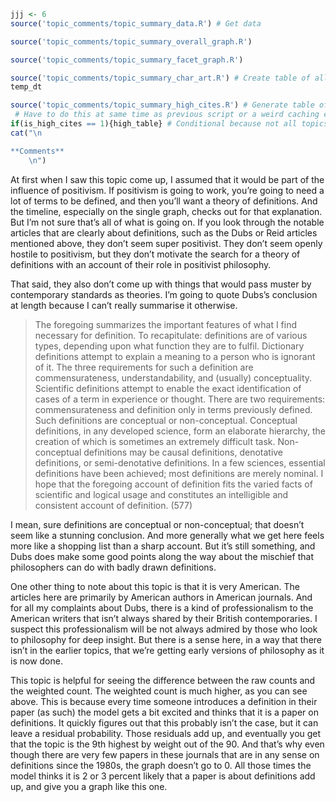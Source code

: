 ```r
jjj <- 6
source('topic_comments/topic_summary_data.R') # Get data
```

```r
source('topic_comments/topic_summary_overall_graph.R')
```

```r
source('topic_comments/topic_summary_facet_graph.R')
```

```r
source('topic_comments/topic_summary_char_art.R') # Create table of all articles in topic
temp_dt
```

```r
source('topic_comments/topic_summary_high_cites.R') # Generate table of highly cited articles. 
 # Have to do this at same time as previous script or a weird caching error occurs.
if(is_high_cites == 1){high_table} # Conditional because not all topics have high cites
cat("\n

**Comments**
	\n")
```

At first when I saw this topic come up, I assumed that it would be part of the influence of positivism. If positivism is going to work, you're going to need a lot of terms to be defined, and then you'll want a theory of definitions. And the timeline, especially on the single graph, checks out for that explanation. But I'm not sure that's all of what is going on. If you look through the notable articles that are clearly about definitions, such as the Dubs or Reid articles mentioned above, they don't seem super positivist. They don't seem openly hostile to positivism, but they don't motivate the search for a theory of definitions with an account of their role in positivist philosophy.

That said, they also don't come up with things that would pass muster by contemporary standards as theories. I'm going to quote Dubs's conclusion at length because I can't really summarise it otherwise.

> The foregoing summarizes the important features of what I find necessary for definition. To recapitulate: definitions are of various types, depending upon what function they are to fulfil. Dictionary definitions attempt to explain a meaning to a person who is ignorant of it. The three requirements for such a definition are commensurateness, understandability, and (usually) conceptuality. Scientific definitions attempt to enable the exact identification of cases of a term in experience or thought. There are two requirements: commensurateness and definition only in terms previously defined. Such definitions are conceptual or non-conceptual. Conceptual definitions, in any developed science, form an elaborate hierarchy, the creation of which is sometimes an extremely difficult task. Non-conceptual definitions may be causal definitions, denotative definitions, or semi-denotative definitions. In a few sciences, essential definitions have been achieved; most definitions are merely nominal. I hope that the foregoing account of definition fits the varied facts of scientific and logical usage and constitutes an intelligible and consistent account of definition. (577)

I mean, sure definitions are conceptual or non-conceptual; that doesn't seem like a stunning conclusion. And more generally what we get here feels more like a shopping list than a sharp account. But it's still something, and Dubs does make some good points along the way about the mischief that philosophers can do with badly drawn definitions.

One other thing to note about this topic is that it is very American. The articles here are primarily by American authors in American journals. And for all my complaints about Dubs, there is a kind of professionalism to the American writers that isn't always shared by their British contemporaries. I suspect this professionalism will be not always admired by those who look to philosophy for deep insight. But there is a sense here, in a way that there isn't in the earlier topics, that we're getting early versions of philosophy as it is now done.

This topic is helpful for seeing the difference between the raw counts and the weighted count. The weighted count is much higher, as you can see above. This is because every time someone introduces a definition in their paper (as such) the model gets a bit excited and thinks that it is a paper on definitions. It quickly figures out that this probably isn't the case, but it can leave a residual probability. Those residuals add up, and eventually you get that the topic is the 9th highest by weight out of the 90. And that's why even though there are very few papers in these journals that are in any sense on definitions since the 1980s, the graph doesn't go to 0. All those times the model thinks it is 2 or 3 percent likely that a paper is about definitions add up, and give you a graph like this one.